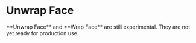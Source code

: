 
<Reference shortcut="" command="Unwrap Face" button="" />

# Unwrap Face

<Callout type="warning" emoji="⚠️">
    **Unwrap Face** and **Wrap Face** are still experimental. They are not yet ready for production use.
</Callout>

